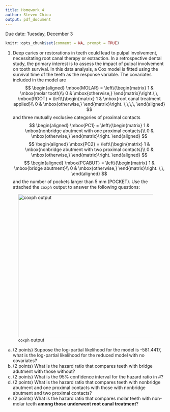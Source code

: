 ```yaml
---
title: Homework 4
author: Steven Chiou
output: pdf_document
---
```


\centering Due date: Tuesday, December 3

```R
knitr::opts_chunk$set(comment = NA, prompt = TRUE)
```
1. \textbf{Survival of root canal filled teeth} 
Deep caries or restorations in teeth could lead to pulpal involvement, necessitating root canal therapy or extraction. In a retrospective dental study, the primary interest is to assess the impact of pulpal involvement on tooth survival. In this data analysis, a Cox model is fitted using the survival time of the teeth as the response variable. The covariates included in the model are 
$$
\begin{aligned}
\mbox{MOLAR} = \left\{\begin{matrix}
1 & \mbox{molar tooth}\\ 
0 & \mbox{otherwise,}
\end{matrix}\right.\,\,  
\mbox{ROOT} = \left\{\begin{matrix}
1 & \mbox{root canal treatment applied}\\ 
0 & \mbox{otherwise,}
\end{matrix}\right. \,\,\,\,
\end{aligned}
$$
and three mutually exclusive categories of proximal contacts
$$
\begin{aligned}
\mbox{PC1} = \left\{\begin{matrix}
1 & \mbox{nonbridge abutment with one proximal contacts}\\ 
0 & \mbox{otherwise,}
\end{matrix}\right.
\end{aligned}
$$
$$
\begin{aligned}
\mbox{PC2} = \left\{\begin{matrix}
1 & \mbox{nonbridge abutment with two proximal contacts}\\ 
0 & \mbox{otherwise,}
\end{matrix}\right. 
\end{aligned}
$$
$$
\begin{aligned}
\mbox{PCABUT} = \left\{\begin{matrix}
1 & \mbox{bridge abutment}\\ 
0 & \mbox{otherwise,}
\end{matrix}\right. \,\,
\end{aligned}
$$
and the number of pockets larger than 5 mm (POCKET). 
Use the attached the `coxph` output to answer the following questions:

![`coxph` output](dental.png){width=450px}

a. (2 points) Suppose the log-partial likelihood for the model is -581.4417, what is the log-partial likelihood for the reduced model with no covariates?
b. (2 points) What is the hazard ratio that compares teeth with bridge adutment with those without? \label{pocket}
c. (2 points) What is the 95\% confidence interval for the hazard ratio in \#\ref{pocket}?
d. (2 points) What is the hazard ratio that compares teeth with nonbridge abutment and one proximal contacts with those with nonbridge abutment and two proximal contacts? 
e. (2 points) What is the hazard ratio that compares molar teeth with non-molar teeth **among those underwent root canal treatment**?

